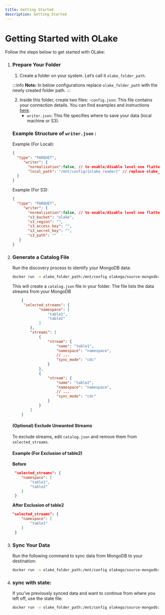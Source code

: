 ```yaml
---
title: Getting Started
description: Getting Started
---
```



# Getting Started with OLake

Follow the steps below to get started with OLake:

1. ### Prepare Your Folder

    1. Create a folder on your system. Let’s call it `olake_folder_path`.

    :::info
    **Note:** In below configurations replace `olake_folder_path` with the newly created folder path.
    :::

    2. Inside this folder, create two files:
       -`config.json`: This file contains your connection details. You can find examples and instructions [here](https://github.com/datazip-inc/olake/tree/master/drivers/mongodb#config-file).
       - `writer.json`: This file specifies where to save your data (local machine or S3).
    
    ### Example Structure of `writer.json` :
    Example (For Local): 
    ```json 
    {
      "type": "PARQUET",
         "writer": {
           "normalization":false, // to enable/disable level one flattening
           "local_path": "/mnt/config/{olake_reader}" // replace olake_reader with desired folder name
      }
    }
    ```
    Example (For S3):
    ```json
    {
      "type": "PARQUET",
         "writer": {
           "normalization":false, // to enable/disable level one flattening
           "s3_bucket": "olake",  
           "s3_region": "",
           "s3_access_key": "", 
           "s3_secret_key": "", 
           "s3_path": ""
       }
    }
    ```
2. ### Generate a Catalog File

   Run the discovery process to identify your MongoDB data:  
    ```bash
   docker run -v olake_folder_path:/mnt/config olakego/source-mongodb:latest discover --config /mnt/config/config.json
    ```
    This will create a `catalog.json` file in your folder. The file lists the data streams from your MongoDB
    ```json
        {
         "selected_streams": {
                "namespace": [
                    "table1",
                    "table2"
                ]
            },
            "streams": [
                {
                    "stream": {
                        "name": "table1",
                        "namespace": "namespace",
                        // ...
                        "sync_mode": "cdc"
                    }
                },
                {
                    "stream": {
                        "name": "table2",
                        "namespace": "namespace",
                        // ...
                        "sync_mode": "cdc"
                    }
                }
            ]
        }
    ```

    #### (Optional) Exclude Unwanted Streams
    To exclude streams, edit `catalog.json` and remove them from `selected_streams`. <br/>
    #### Example (For Exclusion of table2) 
    **Before**
    ```json
     "selected_streams": {
        "namespace": [
            "table1",
            "table2"
        ]
     }
    ```
    **After Exclusion of table2**
    ```json
    "selected_streams": {
        "namespace": [
            "table1"
        ]
     }
    ```
3. ### Sync Your Data
   Run the following command to sync data from MongoDB to your destination:
    
    ```bash
   docker run -v olake_folder_path:/mnt/config olakego/source-mongodb:latest sync --config /mnt/config/config.json --catalog /mnt/config/catalog.json --destination /mnt/config/writer.json
    ```

4. ### sync with state: 
   If you’ve previously synced data and want to continue from where you left off, use the state file:
    ```bash
    docker run -v olake_folder_path:/mnt/config olakego/source-mongodb:latest sync --config /mnt/config/config.json --catalog /mnt/config/catalog.json --destination /mnt/config/writer.json --state /mnt/config/state.json
    ```